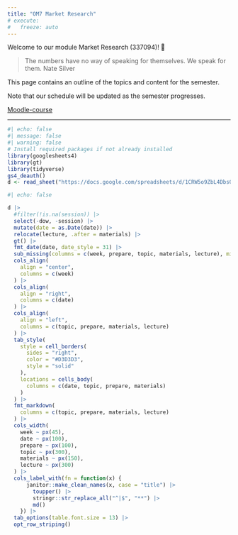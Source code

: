 ```yaml
---
title: "OM7 Market Research"
# execute: 
#   freeze: auto
---
```


Welcome to our module Market Research (337094)! 👋  

>The numbers have no way of speaking for themselves. We speak for them. Nate Silver

This page contains an outline of the topics and content for the semester. 

:::{.callout-note appearance="minimal"}
Note that our schedule will be updated as the semester progresses.
:::


[Moodle-course](https://moodle.hdm-stuttgart.de/course/view.php?id=21924)

---


```r
#| echo: false
#| message: false
#| warning: false
# Install required packages if not already installed
library(googlesheets4)
library(gt)
library(tidyverse)
gs4_deauth()
d <- read_sheet("https://docs.google.com/spreadsheets/d/1CRW5o9ZbL4Dbs04G5zT8dlSdMQ2qN5IDRQEu7srH2zM/edit?usp=sharing")
```



```r
#| echo: false

d |>
  #filter(!is.na(session)) |>
  select(-dow, -session) |>
  mutate(date = as.Date(date)) |>
  relocate(lecture, .after = materials) |>
  gt() |>
  fmt_date(date, date_style = 31) |>
  sub_missing(columns = c(week, prepare, topic, materials, lecture), missing_text = "") |>
  cols_align(
    align = "center", 
    columns = c(week)
  ) |>
  cols_align(
    align = "right", 
    columns = c(date)
  ) |>
  cols_align(
    align = "left", 
    columns = c(topic, prepare, materials, lecture)
  ) |>
  tab_style(
    style = cell_borders(
      sides = "right",
      color = "#D3D3D3",
      style = "solid"
    ),
    locations = cells_body(
      columns = c(date, topic, prepare, materials)
    )
  ) |>
  fmt_markdown(
    columns = c(topic, prepare, materials, lecture)
  ) |>
  cols_width(
    week ~ px(45),
    date ~ px(100), 
    prepare ~ px(100),
    topic ~ px(300),
    materials ~ px(150),
    lecture ~ px(300)
  ) |>
  cols_label_with(fn = function(x) {
      janitor::make_clean_names(x, case = "title") |>
        toupper() |>
        stringr::str_replace_all("^|$", "**") |>
        md()
    }) |>
  tab_options(table.font.size = 13) |>
  opt_row_striping()
```